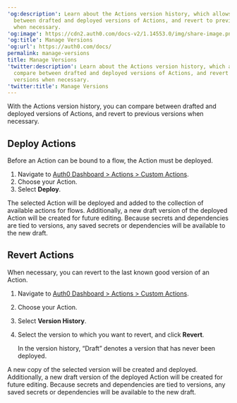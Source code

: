 ---
'og:description': Learn about the Actions version history, which allows you to compare
  between drafted and deployed versions of Actions, and revert to previous versions
  when necessary.
'og:image': https://cdn2.auth0.com/docs-v2/1.14553.0/img/share-image.png
'og:title': Manage Versions
'og:url': https://auth0.com/docs/
permalink: manage-versions
title: Manage Versions
'twitter:description': Learn about the Actions version history, which allows you to
  compare between drafted and deployed versions of Actions, and revert to previous
  versions when necessary.
'twitter:title': Manage Versions
---
With the Actions version history, you can compare between drafted and deployed versions of Actions, and revert to previous versions when necessary.

## Deploy Actions

Before an Action can be bound to a flow, the Action must be deployed.

1. Navigate to [Auth0 Dashboard > Actions > Custom Actions](https://manage.auth0.com/#/actions/library).
2. Choose your Action.
3. Select **Deploy**.

The selected Action will be deployed and added to the collection of available actions for flows. Additionally, a new draft version of the deployed Action will be created for future editing. Because secrets and dependencies are tied to versions, any saved secrets or dependencies will be available to the new draft.

## Revert Actions

When necessary, you can revert to the last known good version of an Action.

1. Navigate to [Auth0 Dashboard > Actions > Custom Actions](https://manage.auth0.com/#/actions/library).
2. Choose your Action.
3. Select **Version History**.
4. Select the version to which you want to revert, and click **Revert**.

   <Callout icon="file-lines" color="#0EA5E9" iconType="regular">

   In the version history, “Draft” denotes a version that has never been deployed.

   </Callout>

A new copy of the selected version will be created and deployed. Additionally, a new draft version of the deployed Action will be created for future editing. Because secrets and dependencies are tied to versions, any saved secrets or dependencies will be available to the new draft.